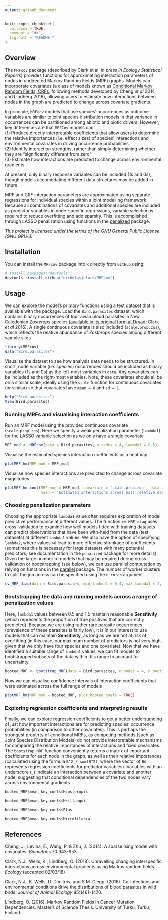 ```yaml
---
output: github_document
---
```


<!-- README.md is generated from README.Rmd. Please edit that file -->

```r
knitr::opts_chunk$set(
  collapse = TRUE,
  comment = "#>",
  fig.path = "README-"
)
```

## Overview

The `MRFcov` package (described by Clark et al, *in press in Ecology Statistical Reports*) provides functions for approximating interaction parameters of nodes in undirected Markov Random Fields (MRF) graphs. Models can incorporate covariates (a class of models known as [Conditional Markov Random Fields; CRFs](http://homepages.inf.ed.ac.uk/csutton/publications/crftut-fnt.pdf); following methods developed by Cheng *et al* 2014 and Lindberg 2016), allowing users to estimate how interactions between nodes in the graph are predicted to change across covariate gradients. 
  
In principle, `MRFcov` models that use species' occurrences as outcome variables are similar to joint species distribution models in that variance in occurrences can be partitioned among abiotic and biotic drivers. However, key differences are that `MRFCov` models can:  
(1) Produce directly interpretable coefficients that allow users to determine the relative importances (i.e. effect sizes) of species' interactions and environmental covariates in driving occurrence probabilities  
(2) Identify interaction strengths, rather than simply determining whether they are "significantly different from zero"  
(3) Estimate how interactions are predicted to change across environmental gradients
  
At present, only binary response variables can be included (1s and 0s), though models accomodating different data structures may be added in future.  
  
MRF and CRF interaction parameters are approximated using separate regressions for individual species within a joint modelling framework. Because all combinations of covariates and additional species are included as predictor variables in node-specific regressions, variable selection is required to reduce overfitting and add sparsity. This is accomplished through LASSO penalization using functions in the [penalized](https://cran.r-project.org/web/packages/penalized/index.html) package.  
  
*This project is licensed under the terms of the GNU General Public License (GNU GPLv3)*

## Installation

You can install the `MRFcov` package into `R` directly from `GitHub` using:

```r
# install.packages("devtools")
devtools::install_github("nicholasjclark/MRFcov")
```

## Usage

We can explore the model's primary functions using a test dataset that is available with the package. Load the `Bird.parasites` dataset, which contains binary occurrences of four avian blood parasites in New Caledonian *Zosterops* species ([available in its original form at Dryad](http://dx.doi.org/10.5061/dryad.pp6k4); Clark *et al* 2016). A single continuous covariate is also included (`scale.prop.zos`), which reflects the relative abundance of *Zosterops* species among different sample sites
```r
library(MRFcov)
data("Bird.parasites")
```

Visualise the dataset to see how analysis data needs to be structured. In short, node variable (i.e. species) occurrences should be included as binary variables (1s and 0s) as the left-most variables in `data`. Any covariates can be included as the right-most variables. Note, these covariates should all be on a similar scale, ideally using the `scale` function for continuous covariates (or similar) so that covariates have `mean = 0` and `sd = 1`
```r
help("Bird.parasites")
View(Bird.parasites)
```

### Running MRFs and visualising interaction coefficients
Run an MRF model using the provided continuous covariate (`scale.prop.zos`). Here we specify a weak penalization parameter (`lambda1`) for the LASSO variable selection as we only have a single covariate
```r
MRF_mod <- MRFcov(data = Bird.parasites, n_nodes = 4, lambda1 = 0.5)
```

Visualise the estimated species interaction coefficients as a heatmap
```r
plotMRF_hm(MRF_mod = MRF_mod)
```

Visualise how species interactions are predicted to change across covariate magnitudes
```r
plotMRF_hm_cont(MRF_mod = MRF_mod, covariate = 'scale.prop.zos', data = Bird.parasites, 
                main = 'Estimated interactions across host relative densities')
```

### Choosing penalization parameters
Choosing the appropriate `lambda1` value often requires exploration of model predictive performance at different values. The function `cv_MRF_diag` uses cross-validation to examine how well models fitted with training datasets can predict observations that have been with-held from the data (test datasets) at different `lambda1` values. We also have the option of specifying `lambda2`, where values `>0` lead to more effective shrinkage of coefficients (sometimes this is necessary for large datasets with many potential predictors; see documentation in the `penalized` package for more details). Given the large number of models that may be required during cross-validation or bootstrapping (see below), we can use parallel computation by relying on functions in the [parallel](https://www.google.com.au/url?sa=t&rct=j&q=&esrc=s&source=web&cd=2&cad=rja&uact=8&ved=0ahUKEwj6iZyPvcnYAhVLvrwKHaJ9AhUQFgg2MAE&url=https%3A%2F%2Fstat.ethz.ch%2FR-manual%2FR-devel%2Flibrary%2Fparallel%2Fdoc%2Fparallel.pdf&usg=AOvVaw2eR83aL93jttPIS-mLWzEL) package. The number of worker clusters to split the job across can be specified using the `n_cores` argument
```r
cv_MRF_diag(data = Bird.parasites, min_lambda1 = 0.4, max_lambda1 = 2, by_lambda1 = 0.1, n_nodes = 4, n_cores = 3)
```

### Bootstrapping the data and running models across a range of penalization values
Here, `lambda1` values between 0.5 and 1.5 maintain reasonable **Sensitivity** (which represents the proportion of true positives that are correctly predicted). Because we are using rather rare parasite occurrences (prevalence of these parasites is fairly low), it is in our interest to use models that can maintain **Sensitivity**, as long as we are not at risk of overfitting (in this case, our maximum number of predictors is not very high, given that we only have four species and one covariate). Now that we have identified a suitable range of `lambda1` values, we can fit models to bootstrapped subsets of the data within this range to account for uncertainty.
```r
booted_MRF <- bootstrap_MRF(data = Bird.parasites, n_nodes = 4, n_bootstraps = 50, min_lambda1 = 0.5, max_lambda1 = 1.5, by_lambda1 = 0.1, n_cores = 3)
```

Now we can visualise confidence intervals of interaction coefficients that were estimated across the full range of models
```r
plotMRF_hm(MRF_mod = booted_MRF, plot_booted_coefs = TRUE)
```

### Exploring regression coefficients and interpreting results
Finally, we can explore regression coefficients to get a better understanding of just how important interactions are for predicting species' occurrence probabilities (in comparison to other covariates). This is perhaps the strongest property of conditional MRFs, as competing methods (such as Joint Species Distribution Models) do not provide interpretable mechanisms for comparing the relative importances of interactions and fixed covariates. The `bootstrap_MRF` function conveniently returns a matrix of important coefficients for each node in the graph, as well as their relative importances (calculated using the formula `B^2 / sum(B^2)`, where the vector of `B`s represents regression coefficients for predictor variables). Variables with an underscore (`_`) indicate an interaction between a covariate and another node, suggesting that conditional dependencies of the two nodes vary across environmental gradients
```r
booted_MRF$mean_key_coefs$Hzosteropis
```

```r
booted_MRF$mean_key_coefs$Hkillangoi
```

```r
booted_MRF$mean_key_coefs$Plas
```

```r
booted_MRF$mean_key_coefs$Microfilaria
```

## References
Cheng, J., Levina, E., Wang, P. & Zhu, J. (2014). A sparse Ising model with covariates. *Biometrics* 70:943-953.   
  
Clark, N.J., Wells, K., Lindberg, O. (2018). Unravelling changing interspecific interactions across environmental gradients using Markov random fields. *Ecology* (accepted 02/03/18)  
  
Clark, N.J., K. Wells, D. Dimitrov, and S.M. Clegg. (2016). Co-infections and environmental conditions drive the distributions of blood parasites in wild birds. *Journal of Animal Ecology* 85:1461-1470.  
  
Lindberg, O. (2016). Markov Random Fields in Cancer Mutation Dependencies. Master's of Science Thesis. University of Turku, Turku, Finland.

